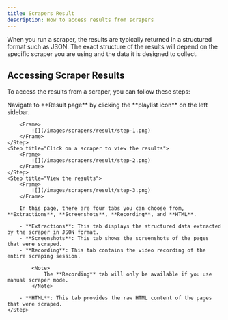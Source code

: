 ```yaml
---
title: Scrapers Result
description: How to access results from scrapers
---
```


When you run a scraper, the results are typically returned in a structured format such as JSON. The exact structure of the results will depend on the specific scraper you are using and the data it is designed to collect.

## Accessing Scraper Results

To access the results from a scraper, you can follow these steps:

<Steps>
    <Step title="Open result page">
        Navigate to **Result page** by clicking the **playlist icon** on the left sidebar.

        <Frame>
            ![](/images/scrapers/result/step-1.png)
        </Frame>
    </Step>
    <Step title="Click on a scraper to view the results">
        <Frame>
            ![](/images/scrapers/result/step-2.png)
        </Frame>
    </Step>
    <Step title="View the results">
        <Frame>
            ![](/images/scrapers/result/step-3.png)
        </Frame>

        In this page, there are four tabs you can choose from, **Extractions**, **Screenshots**, **Recording**, and **HTML**.

        - **Extractions**: This tab displays the structured data extracted by the scraper in JSON format.
        - **Screenshots**: This tab shows the screenshots of the pages that were scraped.
        - **Recording**: This tab contains the video recording of the entire scraping session.

            <Note>
                The **Recording** tab will only be available if you use manual scraper mode.
            </Note>

        - **HTML**: This tab provides the raw HTML content of the pages that were scraped.
    </Step>
</Steps>